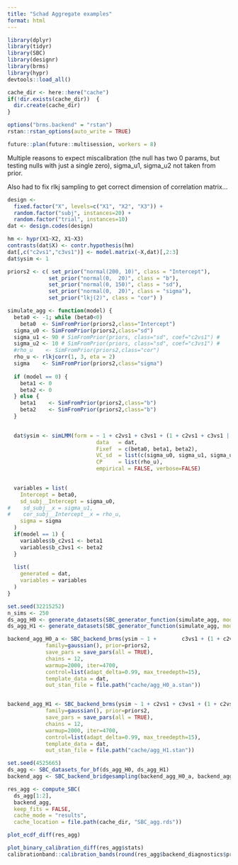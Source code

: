 ```yaml
---
title: "Schad Aggregate examples"
format: html
---
```


```r
library(dplyr)
library(tidyr)
library(SBC)
library(designr)
library(brms)
library(hypr)
devtools::load_all()

cache_dir <- here::here("cache")
if(!dir.exists(cache_dir))  {
  dir.create(cache_dir)
}

options("brms.backend" = "rstan")
rstan::rstan_options(auto_write = TRUE)

future::plan(future::multisession, workers = 8)
```


Multiple reasons to expect miscalibration (the null has two 0 params, but testing nulls with just a single zero), sigma_u1, sigma_u2 not taken from prior.

Also had to fix rlkj sampling to get correct dimension of correlation matrix...

```r
design <-
  fixed.factor("X", levels=c("X1", "X2", "X3")) +
  random.factor("subj", instances=20) +
  random.factor("trial", instances=10)
dat <- design.codes(design)

hm <- hypr(X1~X2, X1~X3)
contrasts(dat$X) <- contr.hypothesis(hm)
dat[,c("c2vs1","c3vs1")] <- model.matrix(~X,dat)[,2:3]
dat$ysim <- 1

priors2 <- c( set_prior("normal(200, 10)", class = "Intercept"), 
             set_prior("normal(0,  20)", class = "b"),
             set_prior("normal(0, 150)", class = "sd"), 
             set_prior("normal(0,  20)", class = "sigma"), 
             set_prior("lkj(2)", class = "cor") ) 

simulate_agg <- function(model) {
  beta0 <- -1; while (beta0<0)
    beta0  <- SimFromPrior(priors2,class="Intercept")
  sigma_u0 <- SimFromPrior(priors2,class="sd")
  sigma_u1 <- 90 # SimFromPrior(priors, class="sd", coef="c2vs1") # 
  sigma_u2 <- 10 # SimFromPrior(priors, class="sd", coef="c3vs1") # 
  #rho_u    <- SimFromPrior(priors2,class="cor")
  rho_u <- rlkjcorr(1, 3, eta = 2)
  sigma    <- SimFromPrior(priors2,class="sigma")  
  
  if (model == 0) {
    beta1 <- 0
    beta2 <- 0
  } else {
    beta1    <- SimFromPrior(priors2,class="b")
    beta2    <- SimFromPrior(priors2,class="b")
  }

  
  dat$ysim <- simLMM(form = ~ 1 + c2vs1 + c3vs1 + (1 + c2vs1 + c3vs1 | subj), 
                            data   = dat, 
                            Fixef  = c(beta0, beta1, beta2), 
                            VC_sd  = list(c(sigma_u0, sigma_u1, sigma_u2), sigma),
                            CP     = list(rho_u),
                            empirical = FALSE, verbose=FALSE)
  

  variables = list(
    Intercept = beta0,
    sd_subj__Intercept = sigma_u0,
#    sd_subj__x = sigma_u1,
#    cor_subj__Intercept__x = rho_u,
    sigma = sigma
  )
  if(model == 1) {
    variables$b_c2vs1 <- beta1
    variables$b_c3vs1 <- beta2
  }
  
  list(
    generated = dat,
    variables = variables
  )
}
```

```r
set.seed(32215252)
n_sims <- 250
ds_agg_H0 <- generate_datasets(SBC_generator_function(simulate_agg, model = 0), n_sims = n_sims)
ds_agg_H1 <- generate_datasets(SBC_generator_function(simulate_agg, model = 1), n_sims = n_sims)
```


```r
backend_agg_H0_a <- SBC_backend_brms(ysim ~ 1 +        c3vs1 + (1 + c2vs1 + c3vs1|subj), 
            family=gaussian(), prior=priors2, 
            save_pars = save_pars(all = TRUE),
            chains = 12,
            warmup=2000, iter=4700,
            control=list(adapt_delta=0.99, max_treedepth=15),
            template_data = dat,
            out_stan_file = file.path("cache/agg_H0_a.stan"))


backend_agg_H1 <- SBC_backend_brms(ysim ~ 1 + c2vs1 + c3vs1 + (1 + c2vs1 + c3vs1|subj), 
            family=gaussian(), prior=priors2, 
            save_pars = save_pars(all = TRUE),
            chains = 12,
            warmup=2000, iter=4700,
            control=list(adapt_delta=0.99, max_treedepth=15),
            template_data = dat,
            out_stan_file = file.path("cache/agg_H1.stan"))


```


```r
set.seed(4525665)
ds_agg <- SBC_datasets_for_bf(ds_agg_H0, ds_agg_H1)
backend_agg <- SBC_backend_bridgesampling(backend_agg_H0_a, backend_agg_H1)

res_agg <- compute_SBC(
  ds_agg[1:2], 
  backend_agg,
  keep_fits = FALSE,
  cache_mode = "results",
  cache_location = file.path(cache_dir, "SBC_agg.rds"))

```

```r
plot_ecdf_diff(res_agg)

plot_binary_calibration_diff(res_agg$stats)
calibrationband::calibration_bands(round(res_agg$backend_diagnostics$prob_H1, 8), res_agg$stats %>% filter(variable == "model") %>% pull(simulated_value) %>% as.logical())
```

